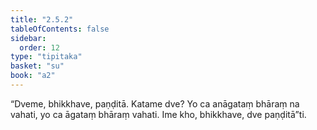 ```yaml
---
title: "2.5.2"
tableOfContents: false
sidebar:
  order: 12
type: "tipitaka"
basket: "su"
book: "a2"
---
```



<DynamicBreadcrumb />

<Division number="100" book="a2" bookNo="15" page="83">

<Paragraph number="183" book="a2">
“Dveme, bhikkhave, paṇḍitā. Katame dve? Yo ca anāgataṃ bhāraṃ na vahati, yo ca āgataṃ bhāraṃ vahati. Ime kho, bhikkhave, dve paṇḍitā”ti.
</Paragraph>
</Division>